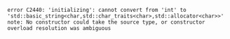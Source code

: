 ```log
error C2440: 'initializing': cannot convert from 'int' to 'std::basic_string<char,std::char_traits<char>,std::allocator<char>>'
note: No constructor could take the source type, or constructor overload resolution was ambiguous
```
